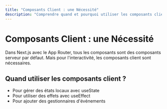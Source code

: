 ```yaml
---
title: "Composants Client : une Nécessité"
description: "Comprendre quand et pourquoi utiliser les composants client dans Next.js"
---
```


# Composants Client : une Nécessité

Dans Next.js avec le App Router, tous les composants sont des composants serveur par défaut. Mais pour l'interactivité, les composants client sont nécessaires.

## Quand utiliser les composants client ?

- Pour gérer des états locaux avec useState
- Pour utiliser des effets avec useEffect
- Pour ajouter des gestionnaires d'événements
